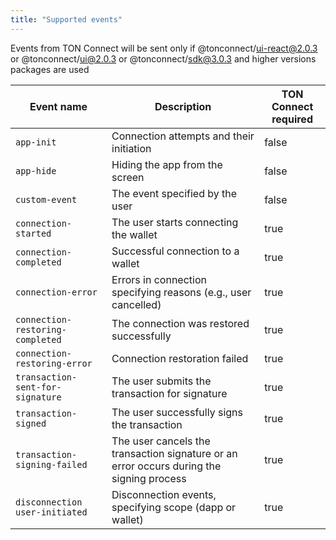 ```yaml
---
title: "Supported events"
---
```

Events from TON Connect will be sent only if @tonconnect/ui-react@2.0.3 or @tonconnect/ui@2.0.3 or @tonconnect/sdk@3.0.3 and higher versions packages are used


| Event name	                     | Description	                                                                              | TON Connect required |
|---------------------------------|-------------------------------------------------------------------------------------------| --- |
| `app-init`                        | 	Connection attempts and their initiation	                                                | false|
| `app-hide`                        | 	Hiding the app from the screen	                                                          |false |
| `custom-event`	                   | The event specified by the user	                                                          |false|
| `connection-started`	             | The user starts connecting the wallet	                                                    |true|
| `connection-completed`	           | Successful connection to a wallet	                                                        |true|
| `connection-error`	               | Errors in connection specifying reasons (e.g., user cancelled)                            |	true|
| `connection-restoring-completed`	 | The connection was restored successfully	                                                 |true|
| `connection-restoring-error`      | 	Connection restoration failed	                                                           |true|
| `transaction-sent-for-signature`  | 	The user submits the transaction for signature	                                          |true|
| `transaction-signed`              | 	The user successfully signs the transaction	                                             |true|
| `transaction-signing-failed`	     | The user cancels the transaction signature or an error occurs during the signing process	 |true|
| `disconnection	user-initiated`    | Disconnection events, specifying scope (dapp or wallet)                                   |	true|
